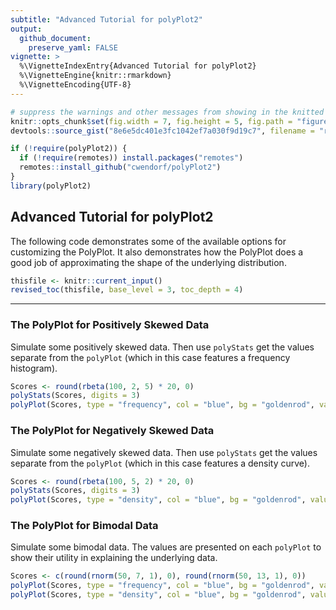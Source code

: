 ```yaml
---
subtitle: "Advanced Tutorial for polyPlot2"
output:
  github_document:
    preserve_yaml: FALSE
vignette: >
  %\VignetteIndexEntry{Advanced Tutorial for polyPlot2}
  %\VignetteEngine{knitr::rmarkdown}
  %\VignetteEncoding{UTF-8}
---
```


```r
# suppress the warnings and other messages from showing in the knitted file.
knitr::opts_chunk$set(fig.width = 7, fig.height = 5, fig.path = "figures/", echo = TRUE, warning = FALSE, message = FALSE)
devtools::source_gist("8e6e5dc401e3fc1042ef7a030f9d19c7", filename = "revised_toc.R")
```

```r
if (!require(polyPlot2)) {
  if (!require(remotes)) install.packages("remotes")
  remotes::install_github("cwendorf/polyPlot2")
}
library(polyPlot2)
```

## Advanced Tutorial for polyPlot2

The following code demonstrates some of the available options for customizing the PolyPlot. It also demonstrates how the PolyPlot does a good job of approximating the shape of the underlying distribution.

```r
thisfile <- knitr::current_input()
revised_toc(thisfile, base_level = 3, toc_depth = 4)
```

---

### The PolyPlot for Positively Skewed Data

Simulate some positively skewed data. Then use `polyStats` get the values separate from the `polyPlot` (which in this case features a frequency histogram).
```r
Scores <- round(rbeta(100, 2, 5) * 20, 0)
polyStats(Scores, digits = 3)
polyPlot(Scores, type = "frequency", col = "blue", bg = "goldenrod", values = FALSE, main = "PolyPlot and Histogram for Positively Skewed Data")
```

### The PolyPlot for Negatively Skewed Data

Simulate some negatively skewed data. Then use `polyStats` get the values separate from the `polyPlot` (which in this case features a density curve).
```r
Scores <- round(rbeta(100, 5, 2) * 20, 0)
polyStats(Scores, digits = 3)
polyPlot(Scores, type = "density", col = "blue", bg = "goldenrod", values = FALSE, main = "PolyPlot and Density for Negatively Skewed Data")
```

### The PolyPlot for Bimodal Data

Simulate some bimodal data. The values are presented on each `polyPlot` to show their utility in explaining the underlying data.
```r
Scores <- c(round(rnorm(50, 7, 1), 0), round(rnorm(50, 13, 1), 0))
polyPlot(Scores, type = "frequency", col = "blue", bg = "goldenrod", values = TRUE, main = "PolyPlot and Histogram for Bimodal Data")
polyPlot(Scores, type = "density", col = "blue", bg = "goldenrod", values = TRUE, main = "PolyPlot and Density for Bimodal Data")
```

